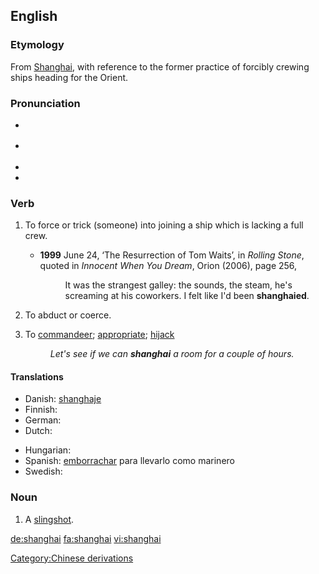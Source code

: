 {{was wotd|2008|April|23}}
{{also|Shanghai}}
==English==

===Etymology===
From [[w:Shanghai|Shanghai]], with reference to the former practice of forcibly crewing ships heading for the Orient.

===Pronunciation===
* {{a|UK}} {{IPA|/ˌʃaŋˈhaɪ/}}
* {{a|US}} {{IPA|/ˈʃeɪŋ.haɪ/|/ˌʃeɪŋˈhaɪ/}}
* {{audio|en-us-shanghai.ogg|Audio (US)}}
* {{rhymes|aɪ}}

===Verb===
{{en-verb}}

# {{transitive}} To force or trick (someone) into joining a ship which is lacking a full crew.
#* '''1999''' June 24, ‘The Resurrection of Tom Waits’, in ''Rolling Stone'', quoted in ''Innocent When You Dream'', Orion (2006), page 256,
#*: It was the strangest galley: the sounds, the steam, he's screaming at his coworkers.  I felt like I'd been '''shanghaied'''.
# {{transitive}} To abduct or coerce.
# {{transitive}} To [[commandeer]]; [[appropriate]]; [[hijack]]
#: ''Let's see if we can '''shanghai''' a room for a couple of hours.''

====Translations====
{{trans-top|to force or trick into joining a ship}}
* Danish: [[shanghaje]]
* Finnish: {{t|fi|shanghaijata}}
* German: {{t+|de|schanghaien}}
* Dutch: {{t+|nl|sjanghaaien, door list of onder dwang als matroos in dienst nemen}}
{{trans-mid}}
* Hungarian: {{t+|hu|elrabol}}
* Spanish: [[emborrachar]] para llevarlo como marinero
* Swedish: {{t|sv|sjanghaja}}
{{trans-bottom}}

===Noun===
{{en-noun}}

# {{dated}} A [[slingshot]].

[[Category:Chinese derivations]]

[[de:shanghai]]
[[fa:shanghai]]
[[vi:shanghai]]